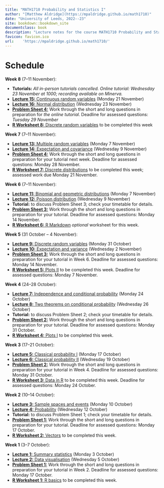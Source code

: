 ```yaml
--- 
title: "MATH1710 Probability and Statistics I"
author: "[Matthew Aldridge](https://mpaldridge.github.io/math1710)"
date: "University of Leeds, 2022--23"
site: bookdown::bookdown_site
documentclass: book
description: "Lecture notes for the course MATH1710 Probability and Statistics I at the University of Leeds, 2022--2023"
favicon: favicon.ico
url:    'https://mpaldridge.github.io/math1710/'
---
```


# Schedule {.unnumbered}

\newcommand{\Var}{\operatorname{Var}}

::: {.oldsched}
**Week 8** (7--11 November):

* **Tutorials:** *All in-person tutorials cancelled. Online tutorial: Wednesday 23 November at 1000; recording available on Minerva.*
* [**Lecture 15:** Continuous random variables](#L15-continuous) (Monday 21 November)
* [**Lecture 16:** Normal distribution](#L16-normal) (Wednesday 23 November)
* [**Problem Sheet 4:**](#P4) Work through the short and long questions in preparation for *the online tutorial*. Deadline for assessed questions: *Tuesday 29 November*
* [**R Worksheet 8:** Discrete random variables](#r-work) to be completed this week
:::

::: {.mysched}
**Week 7** (7--11 November):

* [**Lecture 13:** Multiple random variables](#L13-multi-rv) (Monday 7 November)
* [**Lecture 14:** Expectation and covariance](#L14-covariance) (Wednesday 9 November)
* [**Problem Sheet 4:**](#P4) Work through the short and long questions in preparation for your tutorial next week. Deadline for assessed questions: Monday 28 November.
* [**R Worksheet 7:** Discrete distributions](#r-work) to be completed this week; assessed work due Monday 21 November.
:::

::: {.mysched}
**Week 6** (7--11 November):

* [**Lecture 11:** Binomial and geometric distributions](#L11-binomial-geometric) (Monday 7 November)
* [**Lecture 12:** Poisson distribution](#L12-poisson) (Wednesday 9 November)
* **Tutorial:** to discuss Problem Sheet 3; check your timetable for details.
* [**Problem Sheet 3:**](#P3) Work through the short and long questions in preparation for your tutorial. Deadline for assessed questions: Monday 14 November.
* [**R Worksheet 6:** R Markdown](#r-work) *optional* worksheet for this week.
:::

::: {.mysched}
**Week 5** (31 October -- 4 November):

* [**Lecture 9:** Discrete random variables](#L09-discrete-rv) (Monday 31 October)
* [**Lecture 10:** Expectation and variance](#L10-expectation) (Wednesday 2 November)
* [**Problem Sheet 3:**](#P3) Work through the short and long questions in preparation for your tutorial in Week 6. Deadline for assessed questions: Monday 14 November.
* [**R Worksheet 5:** Plots II](#r-work) to be completed this week. Deadline for assessed questions: Monday 7 November.
:::

::: {.mysched}
**Week 4** (24--28 October):

* [**Lecture 7:** Independence and conditional probability](#L07-conditional) (Monday 24 October)
* [**Lecture 8:** Two theorems on conditional probability](#L08-two-theorems) (Wednesday 26 October)
* **Tutorial:** to discuss Problem Sheet 2; check your timetable for details.
* [**Problem Sheet 2:**](#P2) Work through the short and long questions in preparation for your tutorial. Deadline for assessed questions: Monday 31 October.
* [**R Worksheet 4:** Plots I](#r-work) to be completed this week.
:::

::: {.mysched}
**Week 3** (17--21 October):

* [**Lecture 5:** Classical probability I](#L05-classical-i) (Monday 17 October)
* [**Lecture 6:** Classical probability II](#L05-classical-ii) (Wednesday 19 October)
* [**Problem Sheet 2:**](#P2) Work through the short and long questions in preparation for your tutorial in Week 4. Deadline for assessed questions: Monday 31 October.
* [**R Worksheet 3:** Data in R](#r-work) to be completed this week. Deadline for assessed questions: Monday 24 October.
:::

::: {.mysched}
**Week 2** (10--14 October):

* [**Lecture 3:** Sample spaces and events](#L03-events) (Monday 10 October)
* [**Lecture 4:** Probability](#L04-probability) (Wednesday 12 October)
* **Tutorial:** to discuss Problem Sheet 1; check your timetable for details.
* [**Problem Sheet 1:**](#P1) Work through the short and long questions in preparation for your tutorial. Deadline for assessed questions: Monday 17 October.
* [**R Worksheet 2:** Vectors](#r-work) to be completed this week.
:::


::: {.mysched}
**Week 1** (3--7 October):

* [**Lecture 1:** Summary statistics](#L01-stats) (Monday 3 October)
* [**Lecture 2:** Data visualisation](#L02-dataviz) (Wednesday 5 October)
* [**Problem Sheet 1:**](#P1) Work through the short and long questions in preparation for your tutorial in Week 2. Deadline for assessed questions: Monday 17 October.
* [**R Worksheet 1:** R basics](#r-work) to be completed this week.
:::
